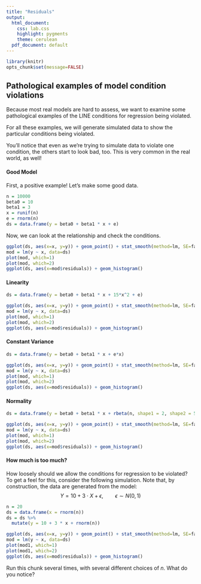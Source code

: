 ```yaml
---
title: "Residuals"
output:
  html_document:
    css: lab.css
    highlight: pygments
    theme: cerulean
  pdf_document: default
---
```



```r
library(knitr)
opts_chunk$set(message=FALSE)
```

## Pathological examples of model condition violations 

Because most real models are hard to assess, we want to examine some pathological examples of the LINE conditions for regression being violated. 

For all these examples, we will generate simulated data to show the particular conditions being violated. 

You'll notice that even as we're trying to simulate data to violate one condition, the others start to look bad, too. This is very common in the real world, as well!

#### Good Model
First, a positive example! Let's make some good data. 
```r
n = 10000
beta0 = 10
beta1 = 3
x = runif(n)
e = rnorm(n)
ds = data.frame(y = beta0 + beta1 * x + e)
```

Now, we can look at the relationship and check the conditions. 
```r
ggplot(ds, aes(x=x, y=y)) + geom_point() + stat_smooth(method=lm, SE=false)
mod = lm(y ~ x, data=ds)
plot(mod, which=1)
plot(mod, which=2)
ggplot(ds, aes(x=mod$residuals)) + geom_histogram()
```

#### Linearity

```r
ds = data.frame(y = beta0 + beta1 * x + 15*x^2 + e)
```

```r
ggplot(ds, aes(x=x, y=y)) + geom_point() + stat_smooth(method=lm, SE=false)
mod = lm(y ~ x, data=ds)
plot(mod, which=1)
plot(mod, which=2)
ggplot(ds, aes(x=mod$residuals)) + geom_histogram()
```


#### Constant Variance

```r
ds = data.frame(y = beta0 + beta1 * x + e*x)
```

```r
ggplot(ds, aes(x=x, y=y)) + geom_point() + stat_smooth(method=lm, SE=false)
mod = lm(y ~ x, data=ds)
plot(mod, which=1)
plot(mod, which=2)
ggplot(ds, aes(x=mod$residuals)) + geom_histogram()
```


#### Normality

```r
ds = data.frame(y = beta0 + beta1 * x + rbeta(n, shape1 = 2, shape2 = 5))
```

```r
ggplot(ds, aes(x=x, y=y)) + geom_point() + stat_smooth(method=lm, SE=false)
mod = lm(y ~ x, data=ds)
plot(mod, which=1)
plot(mod, which=2)
ggplot(ds, aes(x=mod$residuals)) + geom_histogram()
```


#### How much is too much?

How loosely should we allow the conditions for regression to be violated? To get a feel for this, consider the following simulation. Note that, by construction, the data are generated from the model:
$$
  Y = 10 + 3 \cdot X + \epsilon, \qquad \epsilon \sim N(0, 1)
$$


```r
n = 20
ds = data.frame(x = rnorm(n))
ds = ds %>%
  mutate(y = 10 + 3 * x + rnorm(n))

ggplot(ds, aes(x=x, y=y)) + geom_point() + stat_smooth(method=lm, SE=false)
mod = lm(y ~ x, data=ds)
plot(mod1, which=1)
plot(mod1, which=2)
ggplot(ds, aes(x=mod$residuals)) + geom_histogram()
```

Run this chunk several times, with several different choices of $n$. What do you notice?